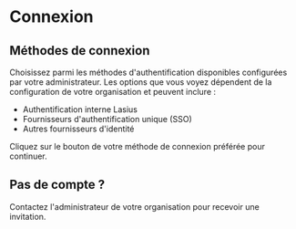 # Connexion

## Méthodes de connexion

Choisissez parmi les méthodes d'authentification disponibles configurées par votre administrateur. Les options que vous voyez dépendent de la configuration de votre organisation et peuvent inclure :

- Authentification interne Lasius
- Fournisseurs d'authentification unique (SSO)
- Autres fournisseurs d'identité

Cliquez sur le bouton de votre méthode de connexion préférée pour continuer.

## Pas de compte ?

Contactez l'administrateur de votre organisation pour recevoir une invitation.
